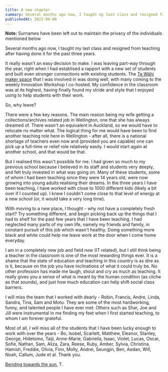 ```yaml
---
title: A new chapter
summary: Several months ago now, I taught my last class and resigned from teaching after having done it for the past three years.
publishedAt: 2023-09-08
---
```


**Note:** Surnames have been left out to maintain the privacy of the individuals mentioned below

Several months ago now, I taught my last class and resigned from teaching after having done it for the past three years.

It really wasn't an easy decision to make. I was leaving part-way through the year, right when I had establised a rapport with a new set of students and built even stronger connections with existing students. The [Te Wāhi maker space](https://tewahi.com) that I was involved in was doing well, with many coming to the weekly Innovation Workshop I co-hosted. My confidence in the classroom was at its highest, having finally found my stride and style that I enjoyed using to help students with their work.

So, why leave?

There were a few key reasons. The main reason being my wife getting a collections/archives related job in Wellington, one that she has always dreamed of. There wasn't an equivalent in Auckland, so we would have to relocate no matter what. The logical thing for me would have been to find another teaching role here in Wellington - after all, there is a national shortage of teachers even now and (provided you are capable) one can pick up a full-time or relief role relatively easily. I would start again at another school, and that would be that.

But I realised this wasn't possible for me. I had given so much to my previous school because I believed in its staff and students very deeply, and felt truly invested in what was going on. Many of these students, some of whom I had been teaching since they were 14 years old, were now growing into young adults realising their dreams. In the three years I have been teaching, I have worked with close to 1000 different kids (likely a bit over if I counted up). I knew I couldn't come close to that level of energy at a new school (or, it would take a very long time).

With moving to a new place, I thought - why not have a completely fresh start? Try something different, and begin picking back up the things that I had to shelf for the past few years that I have been teaching. I had neglected many parts of my own life, namely my friends and family, in constant pursuit of this job which wasn't healthy. Doing something more black and white could help me leave work at the door when I come home everyday.

I am in a completely new job and field now (IT related), but I still think being a teacher in the classroom is one of the most rewarding things ever. It is a shame that the state of education and teaching in this country is as dire as is it, because on the job you have inclinations of what it could truly be. No other profession has made me laugh, shout and cry as much as teaching. It really gives you a sense of what is meant by the human condition (as cliche as that sounds), and just how much education can help shift social class barriers.

I will miss the team that I worked with dearly - Robin, Francis, Andre, Linda, Sandra, Tina, Sam and Motu. They are some of the most hardworking, funny, and talented people I have ever met. Others such as Shar, Joe and Jill were instrumental in me finding my feet when I first started teaching, to whom I am forever grateful.

Most of all, I will miss all of the students that I have been lucky enough to work with over the years - Bo, Isobel, Scarlett, Matthew, Eleanor, Stanley, George, Hidetomo, Taiji, Anne-Marie, Gabriella, Isaac, Violet, Lucas, Oscar, Sofie, Nathan, Sam, Aliza, Zara, Reese, Ruby, Amber, Sylvia, Christina, Hamish, Freddie, Olivia, Finn, Molly, Andrei, Seungjin, Ben, Aedan, Will, Noah, Callum, Jude et al. Thank you.

[Bending towards the sun](https://www.are.na/block/23104563),
T.
